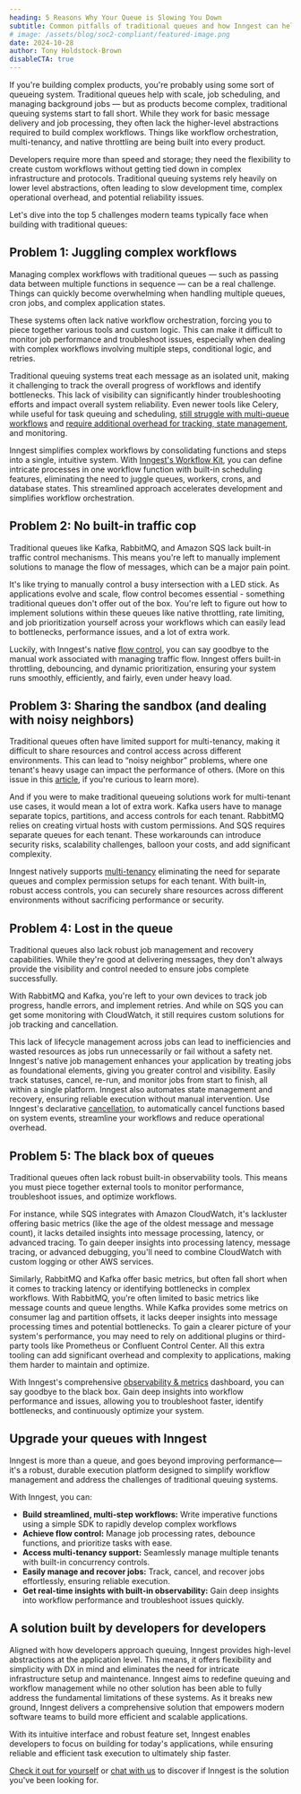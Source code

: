 ```yaml
---
heading: 5 Reasons Why Your Queue is Slowing You Down
subtitle: Common pitfalls of traditional queues and how Inngest can help
# image: /assets/blog/soc2-compliant/featured-image.png
date: 2024-10-28
author: Tony Holdstock-Brown
disableCTA: true
---
```


If you're building complex products, you're probably using some sort of queueing system. Traditional queues help with scale, job scheduling, and managing background jobs — but as products become complex, traditional queuing systems start to fall short.  While they work for basic message delivery and job processing, they often lack the higher-level abstractions required to build complex workflows. Things like workflow orchestration, multi-tenancy, and native throttling are being built into every product.

Developers require more than speed and storage; they need the flexibility to create custom workflows without getting tied down in complex infrastructure and protocols. Traditional queuing systems rely heavily on lower level abstractions, often leading to slow development time, complex operational overhead, and potential reliability issues.

Let's dive into the top 5 challenges modern teams typically face when building with traditional queues:

## Problem 1: Juggling complex workflows

Managing complex workflows with traditional queues — such as passing data between multiple functions in sequence — can be a real challenge. Things can quickly become overwhelming when handling multiple queues, cron jobs, and complex application states.

These systems often lack native workflow orchestration, forcing you to piece together various tools and custom logic. This can make it difficult to monitor job performance and troubleshoot issues, especially when dealing with complex workflows involving multiple steps, conditional logic, and retries.

Traditional queuing systems treat each message as an isolated unit, making it challenging to track the overall progress of workflows and identify bottlenecks. This lack of visibility can significantly hinder troubleshooting efforts and impact overall system reliability. Even newer tools like Celery, while useful for task queuing and scheduling, [still struggle with multi-queue workflows]() and [require additional overhead for tracking, state management](https://www.vintasoftware.com/blog/guide-django-celery-tasks), and monitoring.

Inngest simplifies complex workflows by consolidating functions and steps into a single, intuitive system. With [Inngest's Workflow Kit](/docs/reference/workflow-kit?ref=blog-why-your-queue-is-slowing-you-down), you can define intricate processes in one workflow function with built-in scheduling features, eliminating the need to juggle queues, workers, crons, and database states. This streamlined approach accelerates development and simplifies workflow orchestration.

## Problem 2: No built-in traffic cop

Traditional queues like Kafka, RabbitMQ, and Amazon SQS lack built-in traffic control mechanisms. This means you're left to manually implement solutions to manage the flow of messages, which can be a major pain point.

It's like trying to manually control a busy intersection with a LED stick. As applications evolve and scale, flow control becomes essential - something traditional queues don't offer out of the box. You're left to figure out how to implement solutions within these queues like native throttling, rate limiting, and job prioritization yourself across your workflows which can easily lead to bottlenecks, performance issues, and a lot of extra work.

Luckily, with Inngest's native [flow control](/docs/guides/flow-control?ref=blog-why-your-queue-is-slowing-you-down), you can say goodbye to the manual work associated with managing traffic flow. Inngest offers built-in throttling, debouncing, and dynamic prioritization, ensuring your system runs smoothly, efficiently, and fairly, even under heavy load.

## Problem 3: Sharing the sandbox (and dealing with noisy neighbors)

Traditional queues often have limited support for multi-tenancy, making it difficult to share resources and control access across different environments. This can lead to “noisy neighbor” problems, where one tenant's heavy usage can impact the performance of others. (More on this issue in this [article](/blog/fixing-multi-tenant-queueing-concurrency-problems?ref=blog-why-your-queue-is-slowing-you-down), if you're curious to learn more).

And if you were to make traditional queueing solutions work for multi-tenant use cases, it would mean a lot of extra work. Kafka users have to manage separate topics, partitions, and access controls for each tenant. RabbitMQ relies on creating virtual hosts with custom permissions. And SQS requires separate queues for each tenant. These workarounds can introduce security risks, scalability challenges, balloon your costs, and add significant complexity.

Inngest natively supports [multi-tenancy](/blog/building-the-inngest-queue-pt-i-fairness-multi-tenancy?ref=blog-why-your-queue-is-slowing-you-down) eliminating the need for separate queues and complex permission setups for each tenant. With built-in, robust access controls, you can securely share resources across different environments without sacrificing performance or security.

## Problem 4: Lost in the queue

Traditional queues also lack robust job management and recovery capabilities. While they're good at delivering messages, they don't always provide the visibility and control needed to ensure jobs complete successfully.

With RabbitMQ and Kafka, you're left to your own devices to track job progress, handle errors, and implement retries. And while on SQS you can get some monitoring with CloudWatch, it still requires custom solutions for job tracking and cancellation.

This lack of lifecycle management across jobs can lead to inefficiencies and wasted resources as jobs run unnecessarily or fail without a safety net. Inngest's native job management enhances your application by treating jobs as foundational elements, giving you greater control and visibility. Easily track statuses, cancel, re-run, and monitor jobs from start to finish, all within a single platform. Inngest also automates state management and recovery, ensuring reliable execution without manual intervention. Use Inngest's declarative [cancellation](/docs/features/inngest-functions/cancellation?ref=blog-why-your-queue-is-slowing-you-down), to automatically cancel functions based on system events, streamline your workflows and reduce operational overhead.

## Problem 5: The black box of queues

Traditional queues often lack robust built-in observability tools. This means you must piece together external tools to monitor performance, troubleshoot issues, and optimize workflows.

For instance, while SQS integrates with Amazon CloudWatch, it's lackluster offering basic metrics (like the age of the oldest message and message count), it lacks detailed insights into message processing, latency, or advanced tracing. To gain deeper insights into processing latency, message tracing, or advanced debugging, you'll need to combine CloudWatch with custom logging or other AWS services.

Similarly, RabbitMQ and Kafka offer basic metrics, but often fall short when it comes to tracking latency or identifying bottlenecks in complex workflows. With RabbitMQ, you're often limited to basic metrics like message counts and queue lengths. While Kafka provides some metrics on consumer lag and partition offsets, it lacks deeper insights into message processing times and potential bottlenecks. To gain a clearer picture of your system's performance, you may need to rely on additional plugins or third-party tools like Prometheus or Confluent Control Center. All this extra tooling can add significant overhead and complexity to applications, making them harder to maintain and optimize.

With Inngest's comprehensive [observability & metrics](/docs/platform/monitor/observability-metrics?ref=blog-why-your-queue-is-slowing-you-down) dashboard, you can say goodbye to the black box. Gain deep insights into workflow performance and issues, allowing you to troubleshoot faster, identify bottlenecks, and continuously optimize your system.

## Upgrade your queues with Inngest

Inngest is more than a queue, and goes beyond improving performance— it's a robust, durable execution platform designed to simplify workflow management and address the challenges of traditional queuing systems.

With Inngest, you can:

* **Build streamlined, multi-step workflows:** Write imperative functions using a simple SDK to rapidly develop complex workflows
* **Achieve flow control:** Manage job processing rates, debounce functions, and prioritize tasks with ease.
* **Access multi-tenancy support:** Seamlessly manage multiple tenants with built-in concurrency controls.
* **Easily manage and recover jobs:** Track, cancel, and recover jobs effortlessly, ensuring reliable execution.
* **Get real-time insights with built-in observability:** Gain deep insights into workflow performance and troubleshoot issues quickly.

## A solution built by developers for developers

Aligned with how developers approach queuing, Inngest provides high-level abstractions at the application level. This means, it offers flexibility and simplicity with DX in mind and eliminates the need for intricate infrastructure setup and maintenance. Inngest aims to redefine queuing and workflow management while no other solution has been able to fully address the fundamental limitations of these systems. As it breaks new ground, Inngest delivers a comprehensive solution that empowers modern software teams to build more efficient and scalable applications.

With its intuitive interface and robust feature set, Inngest enables developers to focus on building for today's applications, while ensuring reliable and efficient task execution to ultimately ship faster.

[Check it out for yourself](/docs?ref=blog-why-your-queue-is-slowing-you-down) or [chat with us](/contact?ref=blog-why-your-queue-is-slowing-you-down) to discover if Inngest is the solution you've been looking for.